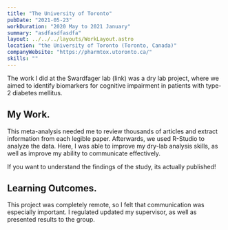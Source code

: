```yaml
---
title: "The University of Toronto"
pubDate: "2021-05-23"
workDuration: "2020 May to 2021 January"
summary: "asdfasdfasdfa"
layout: ../../../layouts/WorkLayout.astro
location: "the University of Toronto (Toronto, Canada)"
companyWebsite: "https://pharmtox.utoronto.ca/"
skills: ""
---
```


The work I did at the Swardfager lab (link) was a dry lab project, where we aimed to identify biomarkers for cognitive impairment in patients with type-2 diabetes mellitus.

## My Work.
This meta-analysis needed me to review thousands of articles and extract information from each legible paper. Afterwards, we used R-Studio to analyze the data. Here, I was able to improve my dry-lab analysis skills, as well as improve my ability to communicate effectively. 

If you want to understand the findings of the study, its actually published! 

## Learning Outcomes.

This project was completely remote, so I felt that communication was especially important. I regulated updated my supervisor, as well as presented results to the group. 
